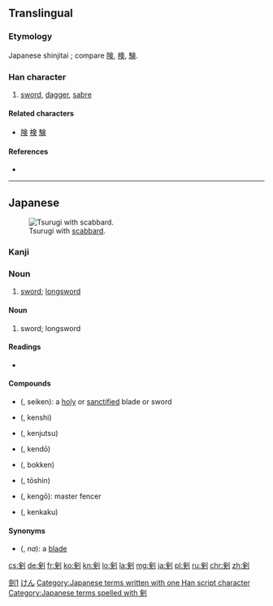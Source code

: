 {{also|劍|剑}}
==Translingual==
{{ja-forms|剣|[[剑]]|[[劍]]}}

===Etymology===
Japanese shinjitai {{Han simp|劍|f=僉|t=㑒}}; compare [[険]], [[検]], [[験]].

===Han character===
{{Han char|rn=18|rad=刀|as=08|sn=10|four=|canj=人人中弓 (OOLN), X人人中弓 (XOOLN)|ids=⿰[[㑒]][[刂]]}}

# [[sword]], [[dagger]], [[sabre]]

====Related characters====
* [[険]] [[検]] [[験]]

====References====
* {{Han ref|kx=0141.411|dkj=02076|dj=0321.130|hdz=10345.040|uh=5263|ud=21091}}

----

==Japanese==
[[File:Jian (sword).jpg|thumb|Tsurugi with [[scabbard]].]]

===Kanji===
{{ja-kanji|grade=c|rs=刀08|style=s|kyu=劍}}

===Noun===
{{ja-noun|k|hira=けん|rom=ken}}

# [[sword]]; [[longsword]]

====Noun====
{{ja-noun|k|hira=つるぎ|rom=tsurugi}}

# sword; longsword

====Readings====
* {{ja-readings
|goon={{l|ja|こん}} (kon) {{qualifier|non-[[w:Jōyō kanji|Jōyō]] reading}}
|kanon={{l|ja|けん}} (ken)
|kun={{l|ja|つるぎ}} (tsurugi)}}

====Compounds====
* {{l|ja|聖剣}} ({{l|ja|せいけん}}, seiken): a [[holy]] or [[sanctified]] blade or sword
* {{l|ja|剣士}} ({{l|ja|けんし}}, kenshi)
* {{l|ja|剣術}} ({{l|ja|けんじゅつ}}, kenjutsu)
* {{l|ja|剣道}} ({{l|ja|けんどう}}, kendō)
* {{l|ja|木剣}} ({{l|ja|ぼっけん}}, bokken)
* {{l|ja|刀身}} ({{l|ja|とうしん}}, tōshin)
* {{l|ja|剣豪}} ({{l|ja|けんごう}}, kengō): master fencer
* {{l|ja|剣客}} ({{l|ja|けんかく}}, kenkaku)

====Synonyms====
* {{l|ja|刃}} ({{l|ja|な}}, ''na''): a [[blade]]

[[Category:CJKV characters simplified differently in Japan and China|劍1]]
[[Category:ja:Swords|けん]]
[[Category:Japanese terms written with one Han script character]]
[[Category:Japanese terms spelled with 剣]]

[[cs:剣]]
[[de:剣]]
[[fr:剣]]
[[ko:剣]]
[[kn:剣]]
[[lo:剣]]
[[la:剣]]
[[mg:剣]]
[[ja:剣]]
[[pl:剣]]
[[ru:剣]]
[[chr:剣]]
[[zh:剣]]